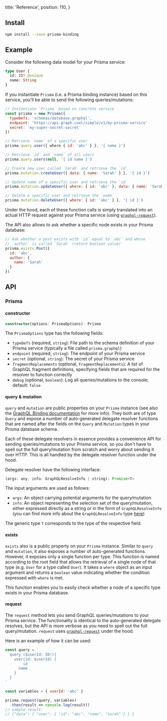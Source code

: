 
  title: 'Reference',
  position: 110,
}

## Install

```sh
npm install --save prisma-binding
```

## Example

Consider the following data model for your Prisma service:

```graphql
type User {
  id: ID! @unique
  name: String
}
```

If you instantiate `Prisma` (i.e. a Prisma binding instance) based on this service, you'll be able to send the following queries/mutations:

```js
// Instantiate `Prisma` based on concrete service
const prisma = new Prisma({
  typeDefs: 'schemas/database.graphql',
  endpoint: 'https://api.graph.cool/simple/v1/my-prisma-service'
  secret: 'my-super-secret-secret'
})

// Retrieve `name` of a specific user
prisma.query.user({ where { id: 'abc' } }, '{ name }')

// Retrieve `id` and `name` of all users
prisma.query.users(null, '{ id name }')

// Create new user called `Sarah` and retrieve the `id`
prisma.mutation.createUser({ data: { name: 'Sarah' } }, '{ id }')

// Update name of a specific user and retrieve the `id`
prisma.mutation.updateUser({ where: { id: 'abc' }, data: { name: 'Sarah' } }, '{ id }')

// Delete a specific user and retrieve the `name`
prisma.mutation.deleteUser({ where: { id: 'abc' } }, '{ id }')
```

Under the hood, each of these function calls is simply translated into an actual HTTP request against your Prisma service (using [`graphql-request`](https://github.com/prisma/graphql-request)).

The API also allows to ask whether a specific node exists in your Prisma database:

```js
// Ask whether a post exists with `id` equal to `abc` and whose
// `author` is called `Sarah` (return boolean value)
prisma.exists.Post({
  id: 'abc',
  author: {
    name: 'Sarah'
  }
})
```

## API

### Prisma

#### constructor

```ts
constructor(options: PrismaOptions): Prisma
```

The `PrismaOptions` type has the following fields:

- `typeDefs` (required, `string`): File path to the schema definition of your Prisma service (typically a file called `prisma.graphql`) 
- `endpoint` (required, `string`): The endpoint of your Prisma service
- `secret` (optional, `string`): The secret of your Prisma service
- `fragmentReplacements` (optional, `FragmentReplacements`): A list of GraphQL fragment definitions, specifying fields that are required for the resolver to function correctly
- `debug` (optional, `boolean`): Log all queries/mutations to the console; default: `false`

#### query & mutation

`query` and `mutation` are public properties on your `Prisma` instance (see also the [GraphQL Binding documentation](!alias-quaidah9ph) for more info). They both are of type `Query` and expose a number of auto-generated delegate resolver functions that are named after the fields on the `Query` and `Mutation` types in your Prisma database schema.

Each of these delegate resolvers in essence provides a convenience API for sending queries/mutations to your Prisma service, so you don't have to spell out the full query/mutation from scratch and worry about sending it over HTTP. This is all handled by the delegate resolver function under the hood.

Delegate resolver have the following interface:

```js
(args: any, info: GraphQLResolveInfo | string): Promise<T>
```

The input arguments are used as follows:

- `args`: An object carrying potential arguments for the query/mutation
- `info`: An object representing the selection set of the query/mutation, either expressed directly as a string or in the form of `GraphQLResolveInfo` (you can find more info about the `GraphQLResolveInfo` type [here](http://graphql.org/graphql-js/type/#graphqlobjecttype))

The generic type `T` corresponds to the type of the respective field.

#### exists

`exists` also is a public property on your `Prisma` instance. Similar to `query` and `mutation`, it also exposes a number of auto-generated functions. However, it exposes only a single function per type. This function is named according to the root field that allows the retrieval of a single node of that type (e.g. `User` for a type called `User`). It takes a `where` object as an input argument and returns a `boolean` value indicating whether the condition expressed with `where` is met.

This function enables you to easily check whether a node of a specific type exists in your Prisma database.

#### request

The `request` method lets you send GraphQL queries/mutations to your Prisma service. The functionality is identical to the auto-generated delegate resolves, but the API is more verbose as you need to spell out the full query/mutation. `request` uses [`graphql-request`](https://github.com/graphcool/graphql-request) under the hood.

Here is an example of how it can be used:

```js
const query = `
  query ($userId: ID!){
    user(id: $userId) {
        id
      name
    }
  }
`

const variables = { userId: 'abc' }

prisma.request(query, variables)
  .then(result => console.log(result))
// sample result:
// {"data": { "user": { "id": "abc", "name": "Sarah" } } }
```
